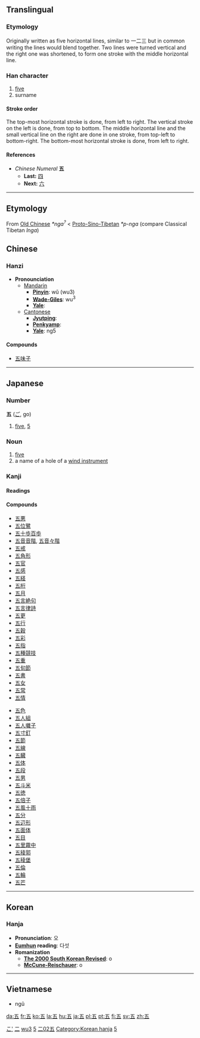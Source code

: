 {{see|伍}}<!-- may be replaced by zh-forms -->

==Translingual==
===Etymology===
Originally written as five horizontal lines, similar to 一二三 but in common writing the lines would blend together. Two lines were turned vertical and the right one was shortened, to form one stroke with the middle horizontal line.
===Han character===
{{Han char|rad=二|as=02|sn=4|four=1010<sub>7</sub>|canj=一木一 (MDM)}}
# [[five]]
# surname
====Stroke order====
The top-most horizontal stroke is done, from left to right.  The vertical stroke on the left is done, from top to bottom.  The middle horizontal line and the small vertical line on the right are done in one stroke, from top-left to bottom-right.  The bottom-most horizontal stroke is done, from left to right.
====References====
{{Han ref|kx=0086.110|dkj=00257|dj=0178.040|hdz=10011.030|uh=4E94|ud=20116|bh=A4AD|bd=42157}}

*''Chinese Numeral'' '''五'''
**'''Last:''' [[四]]
**'''Next:''' [[六]]
----

== Etymology ==

From [[Old Chinese]] ''*nga<sup>?</sup>'' < [[Proto-Sino-Tibetan]] ''*p-nga'' (compare Classical Tibetan ''lnga'')

==Chinese==
===Hanzi===


*'''Pronounciation '''
**[[Mandarin]]
***'''[[Pinyin]]''': wǔ (wu3)
***'''[[Wade-Giles]]''': wu<sup>3</sup>
***'''[[Yale]]''': 
**[[Cantonese]]
***'''[[Jyutping]]''': 
***'''[[Penkyamp]]''': 
***'''[[Yale]]''': ng5

====Compounds====
*[[五味子]]
----

== Japanese ==
[[Category:1000 Japanese basic words|こ']]
===Number===
'''五''' ([[ご]], go)
# [[five]], [[5]]

=== Noun ===
{{ja-noun|k|hira=ご|rom=go|hidx=こ'}}
# [[five]]
# a name of a hole of a [[wind instrument]]

===Kanji===
{{ja-kanji|grade=|rs=二02}}
====Readings====
{{ja-readings|on=[[ご]] ([[go]])|kun=[[いつつ]] ([[五つ]], [[itsutsu]]), [[いつ]] ([[itsu]])}}
====Compounds====
{{top2}}
*[[五悪]]
*[[五位鷺]]
*[[五十歩百歩]]
*[[五音音階]], [[五音々階]]
*[[五戒]]
*[[五角形]]
*[[五官]]
*[[五感]]
*[[五経]]
*[[五桁]]
*[[五月]]
*[[五言絶句]]
*[[五言律詩]]
*[[五更]]
*[[五行]]
*[[五穀]]
*[[五彩]]
*[[五指]]
*[[五種競技]]
*[[五重]]
*[[五旬節]]
*[[五書]]
*[[五女]]
*[[五常]]
*[[五情]]
{{mid2}}
*[[五色]]
*[[五人組]]
*[[五人囃子]]
*[[五寸釘]]
*[[五節]]
*[[五線]]
*[[五臓]]
*[[五体]]
*[[五段]]
*[[五男]]
*[[五斗米]]
*[[五徳]]
*[[五倍子]]
*[[五風十雨]]
*[[五分]]
*[[五辺形]]
*[[五面体]]
*[[五目]]
*[[五里霧中]]
*[[五稜郭]]
*[[五稜堡]]
*[[五倫]]
*[[五輪]]
*[[五芒]]
{{bottom}}
----

==Korean==
===Hanja===

* '''Pronunciation''': 오
* '''[[Eumhun]] reading''': 다섯
* '''Romanization'''
** '''[[The 2000 South Korean Revised Romanization|The 2000 South Korean Revised]]''': o
** '''[[McCune-Reischauer]]''': o
----

==Vietnamese==

* ngũ




[[Category:zh-tw:Numbers|二]]
[[Category:zh-cn:Numbers|wu3]]
[[Category:Japanese numbers|5]]


[[Category:Grade 1 kanji|二02五]]
[[Category:Korean hanja]]
[[Category:Korean numbers|5]]

[[da:五]]
[[fr:五]]
[[ko:五]]
[[la:五]]
[[hu:五]]
[[ja:五]]
[[pl:五]]
[[pt:五]]
[[fi:五]]
[[sv:五]]
[[zh:五]]